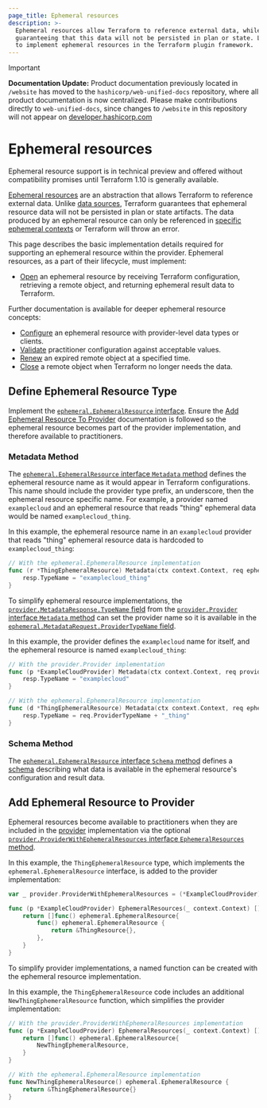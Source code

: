 ```yaml
---
page_title: Ephemeral resources
description: >-
  Ephemeral resources allow Terraform to reference external data, while
  guaranteeing that this data will not be persisted in plan or state. Learn how
  to implement ephemeral resources in the Terraform plugin framework.
---
```


> [!IMPORTANT]  
> **Documentation Update:** Product documentation previously located in `/website` has moved to the `hashicorp/web-unified-docs` repository, where all product documentation is now centralized. Please make contributions directly to `web-unified-docs`, since changes to `/website` in this repository will not appear on [developer.hashicorp.com](https://developer.hashicorp.com)

# Ephemeral resources

<Highlight>

Ephemeral resource support is in technical preview and offered without compatibility promises until Terraform 1.10 is generally available.

</Highlight>

[Ephemeral resources](/terraform/language/v1.10.x/resources/ephemeral) are an abstraction that allows Terraform to reference external data. Unlike [data sources](/terraform/language/data-sources), Terraform guarantees that ephemeral resource data will not be persisted in plan or state artifacts. The data produced by an ephemeral resource can only be referenced in [specific ephemeral contexts](/terraform/language/v1.10.x/resources/ephemeral#referencing-ephemeral-resources) or Terraform will throw an error.

This page describes the basic implementation details required for supporting an ephemeral resource within the provider. Ephemeral resources, as a part of their lifecycle, must implement:

- [Open](/terraform/plugin/framework/ephemeral-resources/open) an ephemeral resource by receiving Terraform configuration, retrieving a remote object, and returning ephemeral result data to Terraform.

Further documentation is available for deeper ephemeral resource concepts:

- [Configure](/terraform/plugin/framework/ephemeral-resources/configure) an ephemeral resource with provider-level data types or clients.
- [Validate](/terraform/plugin/framework/ephemeral-resources/validate-configuration) practitioner configuration against acceptable values.
- [Renew](/terraform/plugin/framework/ephemeral-resources/renew) an expired remote object at a specified time.
- [Close](/terraform/plugin/framework/ephemeral-resources/close) a remote object when Terraform no longer needs the data.

## Define Ephemeral Resource Type

Implement the [`ephemeral.EphemeralResource` interface](https://pkg.go.dev/github.com/hashicorp/terraform-plugin-framework/ephemeral#EphemeralResource). Ensure the [Add Ephemeral Resource To Provider](#add-ephemeral-resource-to-provider) documentation is followed so the ephemeral resource becomes part of the provider implementation, and therefore available to practitioners.

### Metadata Method

The [`ephemeral.EphemeralResource` interface `Metadata` method](https://pkg.go.dev/github.com/hashicorp/terraform-plugin-framework/ephemeral#EphemeralResource.Metadata) defines the ephemeral resource name as it would appear in Terraform configurations. This name should include the provider type prefix, an underscore, then the ephemeral resource specific name. For example, a provider named `examplecloud` and an ephemeral resource that reads "thing" ephemeral data would be named `examplecloud_thing`.

In this example, the ephemeral resource name in an `examplecloud` provider that reads "thing" ephemeral resource data is hardcoded to `examplecloud_thing`:

```go
// With the ephemeral.EphemeralResource implementation
func (r *ThingEphemeralResource) Metadata(ctx context.Context, req ephemeral.MetadataRequest, resp *ephemeral.MetadataResponse) {
	resp.TypeName = "examplecloud_thing"
}
```

To simplify ephemeral resource implementations, the [`provider.MetadataResponse.TypeName` field](https://pkg.go.dev/github.com/hashicorp/terraform-plugin-framework/provider#MetadataResponse.TypeName) from the [`provider.Provider` interface `Metadata` method](https://pkg.go.dev/github.com/hashicorp/terraform-plugin-framework/provider#Provider.Metadata) can set the provider name so it is available in the [`ephemeral.MetadataRequest.ProviderTypeName` field](https://pkg.go.dev/github.com/hashicorp/terraform-plugin-framework/ephemeral#MetadataRequest.ProviderTypeName).

In this example, the provider defines the `examplecloud` name for itself, and the ephemeral resource is named `examplecloud_thing`:

```go
// With the provider.Provider implementation
func (p *ExampleCloudProvider) Metadata(ctx context.Context, req provider.MetadataRequest, resp *provider.MetadataResponse) {
	resp.TypeName = "examplecloud"
}

// With the ephemeral.EphemeralResource implementation
func (d *ThingEphemeralResource) Metadata(ctx context.Context, req ephemeral.MetadataRequest, resp *ephemeral.MetadataResponse) {
	resp.TypeName = req.ProviderTypeName + "_thing"
}
```

### Schema Method

The [`ephemeral.EphemeralResource` interface `Schema` method](https://pkg.go.dev/github.com/hashicorp/terraform-plugin-framework/ephemeral#EphemeralResource.Schema) defines a [schema](/terraform/plugin/framework/handling-data/schemas) describing what data is available in the ephemeral resource's configuration and result data.

## Add Ephemeral Resource to Provider

Ephemeral resources become available to practitioners when they are included in the [provider](/terraform/plugin/framework/providers) implementation via the optional [`provider.ProviderWithEphemeralResources` interface `EphemeralResources` method](https://pkg.go.dev/github.com/hashicorp/terraform-plugin-framework/provider#ProviderWithEphemeralResources.EphemeralResource).

In this example, the `ThingEphemeralResource` type, which implements the `ephemeral.EphemeralResource` interface, is added to the provider implementation:

```go
var _ provider.ProviderWithEphemeralResources = (*ExampleCloudProvider)(nil)

func (p *ExampleCloudProvider) EphemeralResources(_ context.Context) []func() ephemeral.EphemeralResource {
	return []func() ephemeral.EphemeralResource{
		func() ephemeral.EphemeralResource {
			return &ThingResource{},
		},
	}
}
```

To simplify provider implementations, a named function can be created with the ephemeral resource implementation.

In this example, the `ThingEphemeralResource` code includes an additional `NewThingEphemeralResource` function, which simplifies the provider implementation:

```go
// With the provider.ProviderWithEphemeralResources implementation
func (p *ExampleCloudProvider) EphemeralResources(_ context.Context) []func() ephemeral.EphemeralResource {
	return []func() ephemeral.EphemeralResource{
		NewThingEphemeralResource,
	}
}

// With the ephemeral.EphemeralResource implementation
func NewThingEphemeralResource() ephemeral.EphemeralResource {
	return &ThingEphemeralResource{}
}
```
